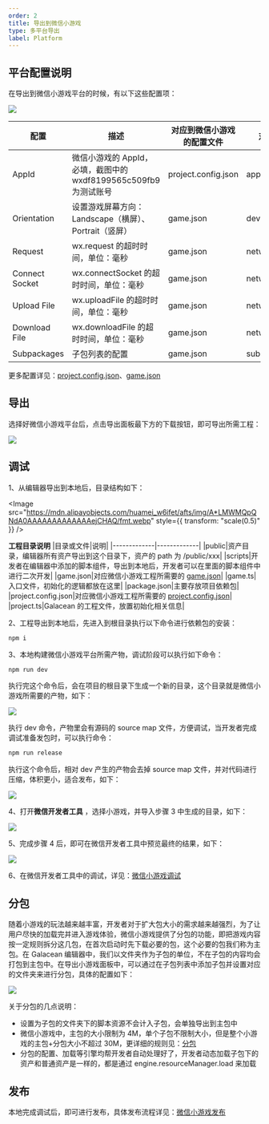 ```yaml
---
order: 2
title: 导出到微信小游戏
type: 多平台导出
label: Platform
---
```


## 平台配置说明

在导出到微信小游戏平台的时候，有以下这些配置项：

<Image src="https://mdn.alipayobjects.com/huamei_w6ifet/afts/img/A*Dc_mQITPRogAAAAAAAAAAAAAejCHAQ/fmt.webp" />

| 配置          | 描述                                                                                                                              | 对应到微信小游戏的配置文件 | 对应到微信小游戏中的字段
| ------------- | ------------- | ------------- | --------------------------------------------------------------------------------------------------------------------------------- |
| AppId | 微信小游戏的 AppId，必填，截图中的 wxdf8199565c509fb9 为测试账号 | project.config.json | appid |
| Orientation | 设置游戏屏幕方向： Landscape（横屏）、Portrait（竖屏）| game.json | deviceOrientation |
| Request | wx.request 的超时时间，单位：毫秒 | game.json | networkTimeout.request |
| Connect Socket | wx.connectSocket 的超时时间，单位：毫秒 | game.json | networkTimeout.connectSocket |
| Upload File | wx.uploadFile 的超时时间，单位：毫秒 | game.json | networkTimeout.uploadFile |
| Download File | wx.downloadFile 的超时时间，单位：毫秒 | game.json | networkTimeout.downloadFile |
| Subpackages | 子包列表的配置 | game.json | subpackages |

更多配置详见：[project.config.json](https://developers.weixin.qq.com/minigame/dev/devtools/projectconfig.html)、[game.json](https://developers.weixin.qq.com/minigame/dev/reference/configuration/app.html)

## 导出

选择好微信小游戏平台后，点击导出面板最下方的下载按钮，即可导出所需工程：

<Image src="https://mdn.alipayobjects.com/huamei_w6ifet/afts/img/A*yAeER487lbsAAAAAAAAAAAAAejCHAQ/fmt.webp" />

## 调试

1、从编辑器导出到本地后，目录结构如下：

<Image src="https://mdn.alipayobjects.com/huamei_w6ifet/afts/img/A*LMWMQpQNdA0AAAAAAAAAAAAAejCHAQ/fmt.webp" style={{ transform: "scale(0.5)" }} />

**工程目录说明**
|目录或文件|说明|
|-------------|-------------|
|public|资产目录，编辑器所有资产导出到这个目录下，资产的 path 为 /public/xxx|
|scripts|开发者在编辑器中添加的脚本组件，导出到本地后，开发者可以在里面的脚本组件中进行二次开发|
|game.json|对应微信小游戏工程所需要的 [game.json](https://developers.weixin.qq.com/minigame/dev/reference/configuration/app.html)|
|game.ts|入口文件，初始化的逻辑都放在这里|
|package.json|主要存放项目依赖包|
|project.config.json|对应微信小游戏工程所需要的 [project.config.json](https://developers.weixin.qq.com/minigame/dev/devtools/projectconfig.html)|
|project.ts|Galacean 的工程文件，放置初始化相关信息|

2、工程导出到本地后，先进入到根目录执行以下命令进行依赖包的安装：

```bash
npm i
```

3、本地构建微信小游戏平台所需产物，调试阶段可以执行如下命令：

```bash
npm run dev
```
执行完这个命令后，会在项目的根目录下生成一个新的目录，这个目录就是微信小游戏所需要的产物，如下：

<Image src="https://mdn.alipayobjects.com/huamei_w6ifet/afts/img/A*wYi0QoS-BUsAAAAAAAAAAAAAejCHAQ/fmt.webp" />

执行 dev 命令，产物里会有源码的 source map 文件，方便调试，当开发者完成调试准备发包时，可以执行命令：

```bash
npm run release
```

执行这个命令后，相对 dev 产生的产物会去掉 source map 文件，并对代码进行压缩，体积更小，适合发布，如下：

<Image src="https://mdn.alipayobjects.com/huamei_w6ifet/afts/img/A*7mvZR6wwEV4AAAAAAAAAAAAAejCHAQ/fmt.webp" />


4、打开**微信开发者工具** ，选择小游戏，并导入步骤 3 中生成的目录，如下：

<Image src="https://mdn.alipayobjects.com/huamei_w6ifet/afts/img/A*v-odQJDjcfUAAAAAAAAAAAAAejCHAQ/fmt.webp" />

5、完成步骤 4 后，即可在微信开发者工具中预览最终的结果，如下：

<Image src="https://mdn.alipayobjects.com/huamei_w6ifet/afts/img/A*meRxSLDswlgAAAAAAAAAAAAAejCHAQ/fmt.webp" />

6、在微信开发者工具中的调试，详见：[微信小游戏调试](https://developers.weixin.qq.com/minigame/dev/guide/runtime/debug/)

## 分包

随着小游戏的玩法越来越丰富，开发者对于扩大包大小的需求越来越强烈，为了让用户尽快的加载完并进入游戏体验，微信小游戏提供了分包的功能，即把游戏内容按一定规则拆分这几包，在首次启动时先下载必要的包，这个必要的包我们称为主包。在 Galacean 编辑器中，我们以文件夹作为子包的单位，不在子包的内容均会打包到主包中。在导出小游戏面板中，可以通过在子包列表中添加子包并设置对应的文件夹来进行分包，具体的配置如下：

<Image src="https://mdn.alipayobjects.com/huamei_w6ifet/afts/img/A*ndgyR5bjGqsAAAAAAAAAAAAAejCHAQ/fmt.webp" />

关于分包的几点说明：
- 设置为子包的文件夹下的脚本资源不会计入子包，会单独导出到主包中
- 微信小游戏中，主包的大小限制为 4M，单个子包不限制大小，但是整个小游戏的主包+分包大小不超过 30M，更详细的规则见：[分包](https://developers.weixin.qq.com/minigame/dev/guide/base-ability/subPackage/useSubPackage.html)
- 分包的配置、加载等引擎均帮开发者自动处理好了，开发者动态加载子包下的资产和普通资产是一样的，都是通过 engine.resourceManager.load 来加载

## 发布

本地完成调试后，即可进行发布，具体发布流程详见：[微信小游戏发布](https://developers.weixin.qq.com/minigame/introduction/guide/)

